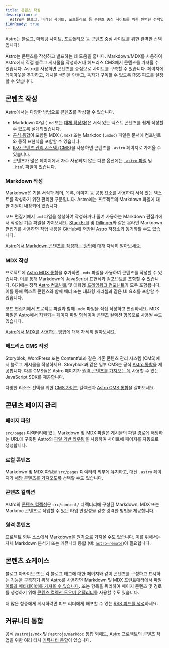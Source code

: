 ```yaml
---
title: 콘텐츠 작성
description: >-
  Astro는 블로그, 마케팅 사이트, 포트폴리오 등 콘텐츠 중심 사이트를 위한 완벽한 선택입니다! 프로젝트에서 직접 콘텐츠를 제작하거나 원하는 CMS를 연결하세요.
i18nReady: true
---
```


Astro는 블로그, 마케팅 사이트, 포트폴리오 등 콘텐츠 중심 사이트를 위한 완벽한 선택입니다!

Astro는 콘텐츠를 작성하고 발표하는 데 도움을 줍니다. Markdown/MDX를 사용하여 Astro에서 직접 블로그 게시물을 작성하거나 헤드리스 CMS에서 콘텐츠를 가져올 수 있습니다. Astro를 사용하면 콘텐츠를 중심으로 사이트를 구축할 수 있습니다. 페이지에 레이아웃을 추가하고, 게시물 색인을 만들고, 독자가 구독할 수 있도록 RSS 피드를 설정할 수 있습니다.

## 콘텐츠 작성

Astro에서는 다양한 방법으로 콘텐츠를 작성할 수 있습니다.
- Markdown 파일 (`.md` 또는 [대체 확장자](/ko/guides/markdown-content/))은 서식 있는 텍스트 콘텐츠를 쉽게 작성할 수 있도록 설계되었습니다.
- [공식 통합](/ko/guides/integrations-guide/)이 포함된 MDX (`.mdx`) 또는 Markdoc (`.mdoc`) 파일은 문서에 컴포넌트와 동적 표현식을 포함할 수 있습니다.
- [타사 콘텐츠 관리 시스템 (CMS)](#헤드리스-cms-작성)을 사용하면 콘텐츠를 `.astro` 페이지로 가져올 수 있습니다.
- 콘텐츠가 많은 페이지에서 자주 사용되지 않는 다른 옵션에는 [`.astro` 파일](/ko/basics/astro-pages/#astro-페이지) 및 [`.html` 파일](/ko/basics/astro-pages/#html-페이지)이 있습니다.

### Markdown 작성
Markdown은 기본 서식과 헤더, 목록, 이미지 등 공통 요소를 사용하여 서식 있는 텍스트를 작성하기 위한 편리한 구문입니다. Astro에는 프로젝트의 Markdown 파일에 대한 지원이 내장되어 있습니다.

코드 편집기에서 `.md` 파일을 생성하여 작성하거나 즐겨 사용하는 Markdown 편집기에서 작성된 기존 파일을 가져오세요. [StackEdit](https://stackedit.io/) 및 [Dillinger](https://dillinger.io)와 같은 온라인 Markdown 편집기를 사용하면 작업 내용을 GitHub에 저장된 Astro 저장소와 동기화할 수도 있습니다.

<ReadMore>[Astro에서 Markdown 콘텐츠를 작성하는 방법](/ko/guides/markdown-content/)에 대해 자세히 알아보세요.</ReadMore>

### MDX 작성
프로젝트에 [Astro MDX 통합](/ko/guides/integrations-guide/mdx/)을 추가하면 `.mdx` 파일을 사용하여 콘텐츠를 작성할 수 있습니다. 이를 통해 Markdown에 JavaScript 표현식과 컴포넌트를 포함할 수 있습니다. 여기에는 정적 [Astro 컴포넌트](/ko/basics/astro-components/) 및 대화형 [프레임워크 컴포넌트](/ko/guides/framework-components/)가 모두 포함됩니다. 이를 통해 텍스트 콘텐츠와 함께 배너 또는 대화형 캐러셀과 같은 UI 요소를 포함할 수 있습니다.

코드 편집기에서 프로젝트 파일과 함께 `.mdx` 파일을 직접 작성하고 편집하세요. MDX 파일은 Astro에서 [지원되는 페이지 파일 형식](/ko/basics/astro-pages/#지원되는-페이지-파일)이며 [콘텐츠 컬렉션 항목](#콘텐츠-컬렉션)으로 사용될 수도 있습니다.

<ReadMore>[Astro에서 MDX를 사용하는 방법](/ko/guides/integrations-guide/mdx/)에 대해 자세히 알아보세요.</ReadMore>

### 헤드리스 CMS 작성

Storyblok, WordPress 또는 Contentful과 같은 기존 콘텐츠 관리 시스템 (CMS)에서 블로그 게시물을 작성하세요. Storyblok과 같은 일부 CMS는 공식 [Astro 통합](https://www.storyblok.com/mp/announcing-storyblok-astro)을 제공합니다. 다른 CMS들은 Astro 페이지가 [원격 콘텐츠를 가져오는 데](/ko/guides/data-fetching/#헤드리스-cms에서-데이터-가져오기) 사용할 수 있는 JavaScript SDK를 제공합니다.

<ReadMore>다양한 리소스 선택을 위한 [CMS 가이드](/ko/guides/cms/) 컬렉션과 [Astro CMS 통합](https://astro.build/integrations/?search=cms)을 살펴보세요.</ReadMore>

## 콘텐츠 페이지 관리

### 페이지 파일

`src/pages` 디렉터리에 있는 Markdown 및 MDX 파일은 게시물의 파일 경로에 해당하는 URL에 구축된 Astro의 [파일 기반 라우팅](/ko/guides/routing/)을 사용하여 사이트에 페이지를 자동으로 생성합니다.

### 로컬 콘텐츠

Markdown 및 MDX 파일을 `src/pages` 디렉터리 외부에 유지하고, 대신 `.astro` 페이지가 [해당 콘텐츠를 가져오도록](/ko/guides/markdown-content/#markdown-가져오기) 선택할 수도 있습니다.

### 콘텐츠 컬렉션

Astro의 [콘텐츠 컬렉션](/ko/guides/content-collections/)은 `src/content/` 디렉터리에 구성된 Markdown, MDX 또는 Markdoc 콘텐츠로 작업할 수 있는 타입 안정성을 갖춘 강력한 방법을 제공합니다.

### 원격 콘텐츠

프로젝트 외부 소스에서 [Markdown을 원격으로 가져올](/ko/guides/markdown-content/#원격-마크다운-가져오기) 수도 있습니다. 이를 위해서는 자체 Markdown 분석기 또는 커뮤니티 통합 (예: [`astro-remote`](https://github.com/natemoo-re/astro-remote))이 필요합니다.

## 콘텐츠 쇼케이스

블로그 아카이브 또는 각 블로그 태그에 대한 페이지와 같이 콘텐츠를 구성하고 표시하는 기능을 구축하기 위해 Astro를 사용하면 Markdown 및 MDX 프런트매터에서 [파일 이름과 메타데이터를 가져올 수 있습니다](/ko/reference/api-reference/#astroglob). 또는 항목을 쿼리하여 페이지 콘텐츠 및 경로를 생성하기 위해 [콘텐츠 컬렉션 도우미 유틸리티](/ko/guides/content-collections/#컬렉션-쿼리)를 사용할 수도 있습니다.

더 많은 청중에게 게시하려면 피드 리더에게 배포할 수 있는 [RSS 피드를 생성](/ko/guides/rss/)하세요.

## 커뮤니티 통합

공식 [`@astrojs/mdx`](/ko/guides/integrations-guide/mdx/) 및 [`@astrojs/markdoc`](/ko/guides/integrations-guide/markdoc/) 통합 외에도, Astro 프로젝트의 콘텐츠 작업을 위한 여러 타사 [커뮤니티 통합](https://astro.build/integrations/?search=content)이 있습니다.